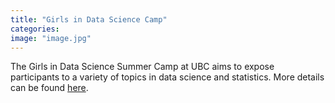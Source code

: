 ```yaml
---
title: "Girls in Data Science Camp"
categories:
image: "image.jpg"
---
```


The Girls in Data Science Summer Camp at UBC aims to expose participants to a variety of topics in data science and statistics. More details can be found [here](https://github.com/katieburak/girls-in-DS).
